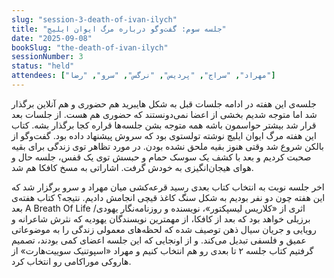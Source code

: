 ```yaml
---
slug: "session-3-death-of-ivan-ilych"
title: "جلسه سوم: گفت‌وگو درباره مرگ ایوان ایلیچ"
date: "2025-09-08"
bookSlug: "the-death-of-ivan-ilych"
sessionNumber: 3
status: "held"
attendees: ["مهراد", "سراج", "پردیس", "نرگس", "سرو", "رضا"]
---
```


جلسه‌ی این هفته در ادامه جلسات قبل به شکل هایبرید هم حضوری و هم آنلاین برگذار شد اما متوجه شدیم بخشی از اعضا نمی‌دونستند که حضوری هم هست. از جلسات بعد قرار شد بیشتر حواسمون باشه همه متوجه بشن جلسه‌ها قراره کجا برگذار بشه.
کتاب این هفته مرگ ایوان ایلیچ نوشته تولستوی بود که سروش پیشنهاد داده بود. 
گفت‌وگو از بالکن شروع شد وقتی هنوز بقیه ملحق نشده بودن. در مورد تظاهر توی زندگی برای بقیه صحبت کردیم و بعد با کشف یک سوسک حمام و حبسش توی یک قفس، جلسه حال و هوای هیجان‌انگیزی به خودش گرفت. اشاراتی به مسخ کافکا هم شد. 

 اخر جلسه نوبت به انتخاب کتاب بعدی رسید قرعه‌کشی میان مهراد و سرو برگزار شد که این هفته چون دو نفر بودیم به شکل سنگ کاغذ قیچی انجامش دادیم. نتیجه؟ کتاب هفته‌ی بعد A Breath Of Life اثری از «کلاریس لیسپکتور»، نویسنده و روزنامه‌نگار یهودی/برزیلی خواهد بود که بعد از کافکا، از مهمترین نویسندگان یهودیه که نثرش شاعرانه و رویایی و جریان سیال ذهن توصیف شده که لحظه‌های معمولی زندگی را به موضوعاتی عمیق و فلسفی تبدیل می‌کند.
و از اونجایی که این جلسه اعضای کمی بودند، تصمیم گرفتیم کتاب جلسه ۲ تا بعدی رو هم انتخاب کنیم و مهراد «اسپوتنیک سوییت‌هارت» از هاروکی موراکامی رو انتخاب کرد.